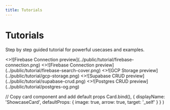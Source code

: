 ```yaml
---
title: Tutorials
---
```



# Tutorials

Step by step guided tutorial for powerful usecases and examples.

<Cards>
  <ShowcaseCard title="Firebase" href="./tutorials/firebase-project">
    <>![Firebase Connection preview](../public/tutorial/firebase-connection.png)</>
  </ShowcaseCard>
  <ShowcaseCard title="Firebase Full Text Search" href="./tutorials/firebase-full-text-search">
    <>![Firebase Connection preview](../public/tutorial/firebase-search-cover.png)</>
  </ShowcaseCard>
  <ShowcaseCard title="GCP File Storage" href="./tutorials/gcp-storage">
    <>![GCP Storage preview](../public/tutorial/gcp-storage.png)</>
  </ShowcaseCard>
  <ShowcaseCard title="Supabase" href="./tutorials/supabase-crud">
    <>![Supabase CRUD preview](../public/tutorial/supabase-crud.png)</>
  </ShowcaseCard>
  <ShowcaseCard title="Postgres" href="./tutorials/postgres">
    <>![Postgres CRUD preview](../public/tutorial/postgres-og.png)</>
  </ShowcaseCard>
</Cards>

  // Copy card component and add default props
  Card.bind(),
  {
    displayName: 'ShowcaseCard',
    defaultProps: {
      image: true,
      arrow: true,
      target: '_self'
    }
  }
)

<style global jsx>{`
  img {
    aspect-ratio: 12/6.3;
    object-fit: cover;
  }
`}</style>
